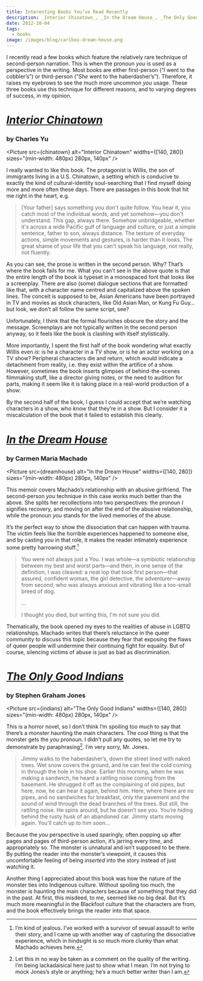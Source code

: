 ```yaml
---
title: Interesting Books You’ve Read Recently
description: _Interior Chinatown_, _In the Dream House_, _The Only Good Indians_
date: 2022-10-04
tags:
  - books
image: /images/blog/caribou-dream-house.png
---
```


I recently read a few books which feature the relatively rare technique of second-person narration. This is when the pronoun _you_ is used as a perspective in the writing. Most books are either first-person (“_I_ went to the cobbler’s”) or third-person (“_She_ went to the haberdasher’s”). Therefore, it raises my eyebrows to see the much more uncommon _you_ usage. These three books use this technique for different reasons, and to varying degrees of success, in my opinion.

# [_Interior Chinatown_](https://app.thestorygraph.com/books/9ff7b20b-07f7-4d3d-a4f7-7ca29900e7d3)
### by Charles Yu

<Picture 
  src={chinatown} alt="Interior Chinatown"
  widths={[140, 280]}
  sizes="(min-width: 480px) 280px, 140px"
/>

I really wanted to like this book. The protagonist is Willis, the son of immigrants living in a U.S. Chinatown, a setting which is conducive to exactly the kind of cultural-identity soul-searching that I find myself doing more and more often these days. There are passages in this book that hit me right in the heart, e.g.

> [Your father] says something you don't quite follow. You hear it, you catch most of the individual words, and yet somehow—you don't understand. This gap, always there. Somehow unbridgeable, whether it's across a wide Pacific gulf of language and culture, or just a simple sentence, father to son, always distance. The texture of everyday actions, simple movements and gestures, is harder than it looks. The great shame of your life that you can't speak his language, not really, not fluently.

As you can see, the prose is written in the second person. Why? That’s where the book fails for me. What you can’t see in the above quote is that the entire length of the book is typeset in a monospaced font that looks like a screenplay. There are also (some) dialogue sections that are formatted like that, with a character name centred and capitalized above the spoken lines. The conceit is supposed to be, Asian Americans have been portrayed in TV and movies as stock characters, like Old Asian Man, or Kung Fu Guy… but look, we don’t all follow the same script, see?

Unfortunately, I think that the formal flourishes obscure the story and the message. Screenplays are not typically written in the second person anyway, so it feels like the book is clashing with itself stylistically.

More importantly, I spent the first half of the book wondering what exactly Willis even _is_: is he a character in a TV show, or is he an actor working on a TV show? Peripheral characters die and return, which would indicate a detachment from reality, i.e. they exist within the artifice of a show. However, sometimes the book inserts glimpses of behind-the-scenes filmmaking stuff, like a director giving notes, or the need to audition for parts, making it seem like it is taking place in a real-world production of a show.

By the second half of the book, I guess I could accept that we’re watching characters in a show, who _know_ that they’re in a show. But I consider it a miscalculation of the book that it failed to establish this clearly.

# [_In the Dream House_](https://app.thestorygraph.com/books/2048effe-bd2c-4766-9abe-23e80576667b)
### by Carmen Maria Machado

<Picture 
  src={dreamhouse} alt="In the Dream House"
  widths={[140, 280]}
  sizes="(min-width: 480px) 280px, 140px"
/>

This memoir covers Machado’s relationship with an abusive girlfriend. The second-person _you_ technique in this case works much better than the above. She splits her recollections into two perspectives: the pronoun _I_ signifies recovery, and moving on after the end of the abusive relationship, while the pronoun _you_ stands for the lived memories of the abuse.

It’s the perfect way to show the dissociation that can happen with trauma. The victim feels like the horrible experiences happened to someone else, and by casting _you_ in that role, it makes the reader intimately experience some pretty harrowing stuff.[^1]

> You were not always just a You. I was whole—a symbiotic relationship between my best and worst parts—and then, in one sense of the definition, I was cleaved: a neat lop that took first person—that assured, confident woman, the girl detective, the adventurer—away from second, who was always anxious and vibrating like a too-small breed of dog.
> 
> …
> 
> I thought you died, but writing this, I'm not sure you did.

Thematically, the book opened my eyes to the realities of abuse in LGBTQ relationships. Machado writes that there’s reluctance in the queer community to discuss this topic because they fear that exposing the flaws of queer people will undermine their continuing fight for equality. But of course, silencing victims of abuse is just as bad as discrimination.

# [_The Only Good Indians_](https://app.thestorygraph.com/books/79437676-42a1-4936-86ac-b885a7f33ac9)
### by Stephen Graham Jones

<Picture 
  src={indians} alt="The Only Good Indians"
  widths={[140, 280]}
  sizes="(min-width: 480px) 280px, 140px"
/>

This is a horror novel, so I don’t think I’m spoiling too much to say that there’s a monster haunting the main characters. The cool thing is that the monster gets the _you_ pronoun. I didn’t pull any quotes, so let me try to demonstrate by paraphrasing[^2]. I’m very sorry, Mr. Jones.

> Jimmy walks to the haberdasher’s, down the street lined with naked trees. Wet snow covers the ground, and he can feel the cold coming in through the hole in his shoe. Earlier this morning, when he was making a sandwich, he heard a rattling noise coming from the basement. He shrugged it off as the complaining of old pipes, but here, now, he can hear it again, behind him. Here, where there are no pipes, and no sandwiches for breakfast, only the pavement and the sound of wind through the dead branches of the trees. But still, the rattling noise. He spins around, but he doesn’t see you. You’re hiding behind the rusty husk of an abandoned car. Jimmy starts moving again. You’ll catch up to him soon…

Because the _you_ perspective is used sparingly, often popping up after pages and pages of third-person action, it’s jarring every time, and appropriately so. The monster is unnatural and isn’t supposed to be there. By putting the reader into the monster’s viewpoint, it causes this uncomfortable feeling of being _inserted_ into the story instead of just watching it.

Another thing I appreciated about this book was how the nature of the monster ties into Indigenous culture. Without spoiling too much, the monster is haunting the main characters because of something that they did in the past. At first, this misdeed, to me, seemed like no big deal. But it’s much more meaningful in the Blackfoot culture that the characters are from, and the book effectively brings the reader into that space.

[^1]:	I’m kind of jealous. I’ve worked with a survivor of sexual assault to write their story, and I came up with another way of capturing the dissociative experience, which in hindsight is so much more clunky than what Machado achieves here.

[^2]:	Let this in no way be taken as a comment on the quality of the writing. I’m being lackadaisical here just to show what I mean. I’m not trying to mock Jones’s style or anything; he’s a much better writer than I am.